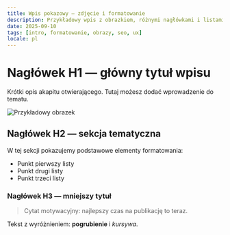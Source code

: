 ```yaml
---
title: Wpis pokazowy — zdjęcie i formatowanie
description: Przykładowy wpis z obrazkiem, różnymi nagłówkami i listami.
date: 2025-09-10
tags: [intro, formatowanie, obrazy, seo, ux]
locale: pl
---
```


# Nagłówek H1 — główny tytuł wpisu

Krótki opis akapitu otwierającego. Tutaj możesz dodać wprowadzenie do tematu.

![Przykładowy obrazek](/images/avatar-light.png)

## Nagłówek H2 — sekcja tematyczna

W tej sekcji pokazujemy podstawowe elementy formatowania:

- Punkt pierwszy listy
- Punkt drugi listy
- Punkt trzeci listy

### Nagłówek H3 — mniejszy tytuł

> Cytat motywacyjny: najlepszy czas na publikację to teraz.

Tekst z wyróżnieniem: **pogrubienie** i _kursywa_.


